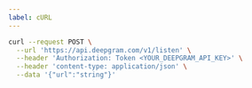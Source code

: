 ---
label: cURL
---

```bash
curl --request POST \
  --url 'https://api.deepgram.com/v1/listen' \
  --header 'Authorization: Token <YOUR_DEEPGRAM_API_KEY>' \
  --header 'content-type: application/json' \
  --data '{"url":"string"}'
```
